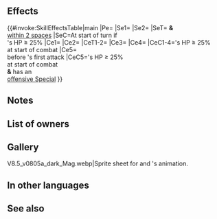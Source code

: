 {{Weapon Infobox
|tagid=SID_エレシュキガル
|intID=4139
|userVersion1=Closed
|userVersion2=Open
|exclusive=1
|weaponType=Green Tome
|cost=400
|might=14
|range=2
|cooldown=-1
|effect=Accelerates Special trigger (cooldown count-1).<br><br>At start of turn, if unit's HP ≥ 25%, grants Atk+6 and【Essence Drain】to unit and allies within 2 spaces of unit for 1 turn.<br><br>At start of combat, if unit's HP ≥ 25%, inflicts Atk/Res-6 on foe, inflicts penalty on foe's Atk/Res = 20% of unit's Res at start of combat, deals damage = number of【Bonus】effects active on unit × 5 (excluding stat bonuses; max 25; excluding area-of-effect Specials), and reduces damage by value = number of 【Bonus】effects active on unit × 3 (excluding stat bonuses; max 15; excluding area-of-effect Specials), and also, if unit's attack can trigger unit's Special, grants Special cooldown count-X to unit before unit's first attack during combat (X = number of【Bonus】effects active on unit; excluding stat bonuses; max 3).<br><br>【Essence Drain】<br>After combat, if unit attacked, grants any 【Bonus】effects active on target and foes within 2 spaces of target to unit and allies with the Essence Drain effect, and neutralizes any【Bonus】active on target and foes within 2 spaces of target (excluding Bonus effects being granted at the same time). After combat, if foe was defeated in combat, restores 10 HP to unit and allies with the Essence Drain effect.<br><br>【Bonus】<br>All effects that last "for 1 turn" or "that turn only." Includes bonuses granted by a skill like Rally or Hone and positive status effects (extra movement or effects like Dominance).
|required=Rexcalibur
|properties=random_owner
}}
==Effects==
{{#invoke:SkillEffectsTable|main
|Pe={{Eft|Accelerates Special}}
|Se1={{Eft|Bonuses|Atk|6}}
|Se2={{SEt|Essence Drain}}
|SeT={{Tgt|Unit}} '''&''' {{Tgt|Allies}}<br>[[within 2 spaces]]
|SeC=At start of turn if<br>{{Tgt|Unit}}'s HP ≥ 25%
|Ce1={{Eft|Temporary debuffs|Atk/Res|6}}
|Ce2={{Eft|Temporary debuffs|Atk/Res|20% of {{Tgt|Unit}}'s Res<br>at start of combat}}
|CeT1-2={{Tgt|Foe}}
|Ce3={{Eft|Damage Boost|5 x {{Kp|Bonus}} on {{Tgt|Unit}}<br>(excluding {{SEt|Bonuses}})|max=25}}
|Ce4={{Eft|Damage Reduction|3 x {{Kp|Bonus}} on {{Tgt|Unit}}<br>(excluding {{SEt|Bonuses}})|max=15}}
|CeC1-4={{Tgt|Unit}}'s HP ≥ 25%<br>at start of combat
|Ce5={{Eft|Reduce Cooldown|{{Kp|Bonus}} on {{Tgt|Unit}}<br>(excluding {{SEt|Bonuses}})|max=3}}<br>before {{Tgt|Unit}}'s first attack
|CeC5={{Tgt|Unit}}'s HP ≥ 25%<br>at start of combat<br>'''&''' {{Tgt|Unit}} has an<br>[[offensive Special]]
}}

==Notes==
{{Bonuses}}
{{Essence Drain}}
{{Temporary debuffs}}
{{At start of combat}}
{{FlatDamageBoost|X (max: 25)}}
{{FlatDamageReduction|X (max: 15)}}
{{CombatCooldownCount|-X (max: 3)}}
{{EffectfromBonus|damage boost, damage reduction and special cooldown count -X before unit's first attack}}
==List of owners==
{{Skill Hero List}}
==Gallery==
<gallery>
V8.5_v0805a_dark_Mag.webp|Sprite sheet for {{St|Dead-Crow Tome}} and {{PAGENAME}}'s animation.
</gallery>
==In other languages==
{{OtherLanguages
|japanese=エレシュキガル
|german=Ereshkigal
|spanishEU=Ereshkigal
|spanishLA=Ereshkigal
|french=Ereshkigal
|italian=Ereskigal
|chineseTW=埃列什基伽勒
|portuguese=Ereshkigal
}}
==See also==
{{See also skills|cond=(Description LIKE '%【Essence Drain】%' OR Description LIKE '%number of【Bonus】%effects active on unit%' OR Description LIKE '%Special cooldown count-X to unit before unit_s first attack%') AND Exclusive='1'}}
{{Weapons Navbox}}